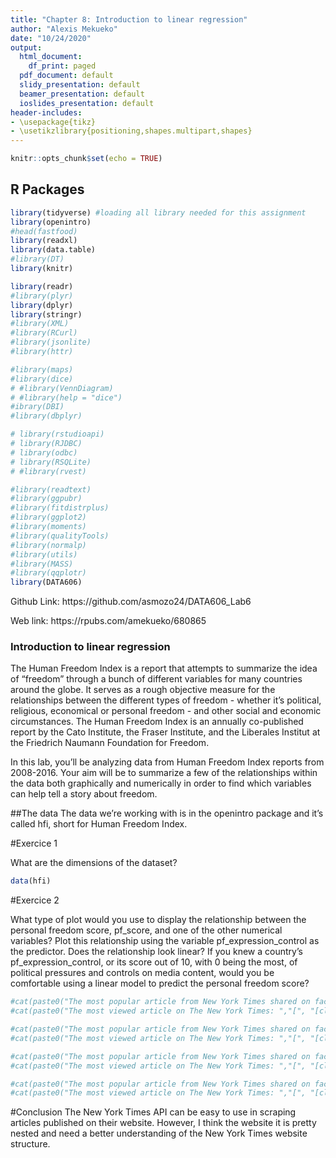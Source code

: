 ```yaml
---
title: "Chapter 8: Introduction to linear regression"
author: "Alexis Mekueko"
date: "10/24/2020"
output:
  html_document:
    df_print: paged
  pdf_document: default
  slidy_presentation: default
  beamer_presentation: default
  ioslides_presentation: default
header-includes:
- \usepackage{tikz}
- \usetikzlibrary{positioning,shapes.multipart,shapes}
---
```





```r
knitr::opts_chunk$set(echo = TRUE)
```


## R Packages

```r

library(tidyverse) #loading all library needed for this assignment
library(openintro)
#head(fastfood)
library(readxl)
library(data.table)
#library(DT)
library(knitr)

library(readr)
#library(plyr)
library(dplyr)
library(stringr)
#library(XML)
#library(RCurl)
#library(jsonlite)
#library(httr)

#library(maps)
#library(dice)
# #library(VennDiagram)
# #library(help = "dice")
#ibrary(DBI)
#library(dbplyr)

# library(rstudioapi)
# library(RJDBC)
# library(odbc)
# library(RSQLite)
# #library(rvest)

#library(readtext)
#library(ggpubr)
#library(fitdistrplus)
#library(ggplot2)
#library(moments)
#library(qualityTools)
#library(normalp)
#library(utils)
#library(MASS)
#library(qqplotr)
library(DATA606)

```

Github Link: https://github.com/asmozo24/DATA606_Lab6

Web link: https://rpubs.com/amekueko/680865


### Introduction to linear regression


The Human Freedom Index is a report that attempts to summarize the idea of “freedom” through a bunch of different variables for many countries around the globe. It serves as a rough objective measure for the relationships between the different types of freedom - whether it’s political, religious, economical or personal freedom - and other social and economic circumstances. The Human Freedom Index is an annually co-published report by the Cato Institute, the Fraser Institute, and the Liberales Institut at the Friedrich Naumann Foundation for Freedom.

In this lab, you’ll be analyzing data from Human Freedom Index reports from 2008-2016. Your aim will be to summarize a few of the relationships within the data both graphically and numerically in order to find which variables can help tell a story about freedom.


##The data
The data we’re working with is in the openintro package and it’s called hfi, short for Human Freedom Index.

#Exercice 1

What are the dimensions of the dataset?



```r

data(hfi)

```

#Exercice 2

What type of plot would you use to display the relationship between the personal freedom score, pf_score, and one of the other numerical variables? Plot this relationship using the variable pf_expression_control as the predictor. Does the relationship look linear? If you knew a country’s pf_expression_control, or its score out of 10, with 0 being the most, of political pressures and controls on media content, would you be comfortable using a linear model to predict the personal freedom score?

```r

#cat(paste0("The most popular article from New York Times shared on facebook: ","[", "[click here]", "](", sampl1, ")","\n"), "\n")
#cat(paste0("The most viewed article on The New York Times: ","[", "[click here]", "](",sampl2, ")","\n"))

```

```r

#cat(paste0("The most popular article from New York Times shared on facebook: ","[", "[click here]", "](", sampl1, ")","\n"), "\n")
#cat(paste0("The most viewed article on The New York Times: ","[", "[click here]", "](",sampl2, ")","\n"))

```

```r

#cat(paste0("The most popular article from New York Times shared on facebook: ","[", "[click here]", "](", sampl1, ")","\n"), "\n")
#cat(paste0("The most viewed article on The New York Times: ","[", "[click here]", "](",sampl2, ")","\n"))

```

```r

#cat(paste0("The most popular article from New York Times shared on facebook: ","[", "[click here]", "](", sampl1, ")","\n"), "\n")
#cat(paste0("The most viewed article on The New York Times: ","[", "[click here]", "](",sampl2, ")","\n"))

```


                   

#Conclusion 
The New York Times API can be easy to use in scraping articles published on their website. However, I think the website it is pretty nested and need a better understanding of the New York Times website structure. 

\tikzset{basic/.style={
        draw,
        rectangle split,
        rectangle split parts=2,
        rectangle split part fill={blue!20,white},
        minimum width=2.5cm,
        text width=2cm,
        align=left,
        font=\itshape
    },
    Diamond/.style={ diamond, 
                        draw, 
                        shape aspect=2, 
                        inner sep = 2pt,
                        text centered,
                        fill=blue!10!white,
                        font=\itshape
                      }
        }


